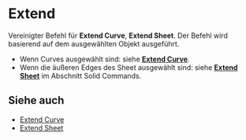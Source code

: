 
# Extend

<Reference shortcut="" command="Extend" button="" />

Vereinigter Befehl für **Extend Curve**, **Extend Sheet**. Der Befehl wird basierend auf dem ausgewählten Objekt ausgeführt.
   - Wenn Curves ausgewählt sind: siehe [**Extend Curve**](extend-curve).
   - Wenn die äußeren Edges des Sheet ausgewählt sind: siehe [**Extend Sheet**](/solid/extend-sheet) im Abschnitt Solid Commands.

## Siehe auch
- [Extend Curve](extend-curve)
- [Extend Sheet](/solid/extend-sheet)